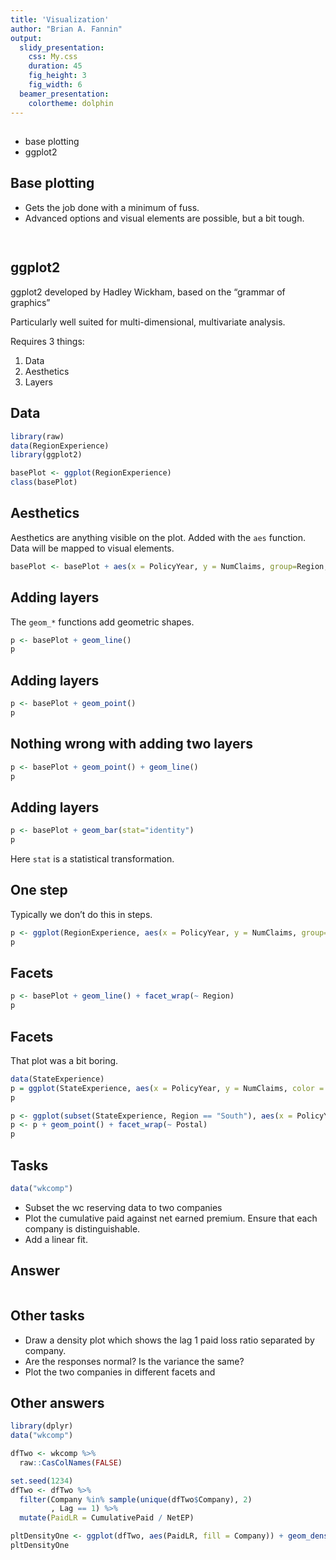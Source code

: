 ```yaml
---
title: 'Visualization'
author: "Brian A. Fannin"
output:
  slidy_presentation:
    css: My.css
    duration: 45
    fig_height: 3
    fig_width: 6
  beamer_presentation:
    colortheme: dolphin
---
```


## 

* base plotting
* ggplot2

## Base plotting

* Gets the job done with a minimum of fuss. 
* Advanced options and visual elements are possible, but a bit tough.

##

```r

```


## ggplot2

ggplot2 developed by Hadley Wickham, based on the "grammar of graphics"
  
Particularly well suited for multi-dimensional, multivariate analysis.

Requires 3 things:

1. Data
2. Aesthetics
3. Layers

## Data

```r
library(raw)
data(RegionExperience)
library(ggplot2)

basePlot <- ggplot(RegionExperience)
class(basePlot)
```

## Aesthetics

Aesthetics are anything visible on the plot. Added with the `aes` function. Data will be mapped to visual elements.

```r
basePlot <- basePlot + aes(x = PolicyYear, y = NumClaims, group=Region, color=Region, fill=Region)
```

## Adding layers

The `geom_*` functions add geometric shapes. 

```r
p <- basePlot + geom_line()
p
```

## Adding layers

```r
p <- basePlot + geom_point()
p
```

## Nothing wrong with adding two layers

```r
p <- basePlot + geom_point() + geom_line()
p
```

## Adding layers

```r
p <- basePlot + geom_bar(stat="identity")
p
```

Here `stat` is a statistical transformation.

## One step

Typically we don't do this in steps.

```r
p <- ggplot(RegionExperience, aes(x = PolicyYear, y = NumClaims, group=Region, color=Region)) + geom_line()
p
```

## Facets
```r
p <- basePlot + geom_line() + facet_wrap(~ Region)
p
```

## Facets

That plot was a bit boring.

```r
data(StateExperience)
p = ggplot(StateExperience, aes(x = PolicyYear, y = NumClaims, color = State)) + geom_point() + facet_wrap(~ Region)
p
```

```r
p <- ggplot(subset(StateExperience, Region == "South"), aes(x = PolicyYear, y = NumClaims, label=Postal))
p <- p + geom_point() + facet_wrap(~ Postal)
p
```

## Tasks

```r
data("wkcomp")
```

* Subset the wc reserving data to two companies
* Plot the cumulative paid against net earned premium. Ensure that each company is distinguishable.
* Add a linear fit. 

## Answer

```r

```


## Other tasks

* Draw a density plot which shows the lag 1 paid loss ratio separated by company.
* Are the responses normal? Is the variance the same?
* Plot the two companies in different facets and 

## Other answers

```r
library(dplyr)
data("wkcomp")

dfTwo <- wkcomp %>% 
  raw::CasColNames(FALSE)

set.seed(1234)
dfTwo <- dfTwo %>% 
  filter(Company %in% sample(unique(dfTwo$Company), 2)
         , Lag == 1) %>% 
  mutate(PaidLR = CumulativePaid / NetEP)

pltDensityOne <- ggplot(dfTwo, aes(PaidLR, fill = Company)) + geom_density(alpha = 0.7)
pltDensityOne
```


<!--
## Maps!

```r
library(maps)
map('state')
```

## Hurricanes

```r
data(Hurricane)
 
dfKatrina = subset(Hurricane, Name == 'KATRINA')
dfKatrina = dfKatrina[dfKatrina$Year == max(dfKatrina$Year), ]

 
dfHugo = subset(Hurricane, Name == 'HUGO')
dfHugo = dfHugo[dfHugo$Year == max(dfHugo$Year), ]
 
dfDonna = Hurricane[Hurricane$Name == 'DONNA', ]
dfDonna = dfDonna[dfDonna$Year == max(dfDonna$Year), ]
```

## Hurricanes

```r
map('state')
points(dfKatrina$Longitude, dfKatrina$Latitude, pch=19, col = 'red')
points(dfHugo$Longitude, dfHugo$Latitude, pch = 19, col = 'blue')
points(dfDonna$Longitude, dfDonna$Latitude, pch = 19, col = 'green')
```

## Choropleths -->